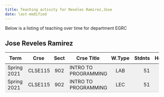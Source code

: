 ```yaml
---
title: Teaching activity for Reveles Ramirez,Jose
date: last-modified
---
```


Below is a listing of teaching over time for department EGRC


## Jose Reveles Ramirez

<style type="text/css">
#T_77569 table {
  width: 100%;
  border-collapse: collapse;
}
#T_77569 th {
  text-align: center;
  padding: 8px;
}
#T_77569 td:nth-child(1) {
  padding-right: 10px;
  text-align: left;
}
#T_77569 td:nth-child(2) {
  padding-right: 5px;
  text-align: left;
}
#T_77569  td:nth-child(4) {
  padding-right: 5px;
  text-align: left;
}
#T_77569 td:nth-child(3) {
  text-align: center;
}
#T_77569  td:nth-child(5) {
  text-align: center;
}
#T_77569 td:nth-child(6) {
  text-align: right;
}
#T_77569  td:nth-child(7) {
  text-align: right;
}
#T_77569_row0_col0, #T_77569_row0_col1, #T_77569_row0_col2, #T_77569_row0_col3, #T_77569_row0_col4, #T_77569_row0_col5, #T_77569_row0_col6 {
  background-color: #f0f0f0;
  border-bottom: none;
}
#T_77569_row1_col0, #T_77569_row1_col1, #T_77569_row1_col2, #T_77569_row1_col3, #T_77569_row1_col4, #T_77569_row1_col5, #T_77569_row1_col6 {
  background-color: #f0f0f0;
  border-bottom: 1px solid #ccc;
}
</style>
<table id="T_77569">
  <thead>
    <tr>
      <th id="T_77569_level0_col0" class="col_heading level0 col0" >Term</th>
      <th id="T_77569_level0_col1" class="col_heading level0 col1" >Crse</th>
      <th id="T_77569_level0_col2" class="col_heading level0 col2" >Sect</th>
      <th id="T_77569_level0_col3" class="col_heading level0 col3" >Crse Title</th>
      <th id="T_77569_level0_col4" class="col_heading level0 col4" >W.Type</th>
      <th id="T_77569_level0_col5" class="col_heading level0 col5" >Stdnts</th>
      <th id="T_77569_level0_col6" class="col_heading level0 col6" >Hours</th>
    </tr>
  </thead>
  <tbody>
    <tr>
      <td id="T_77569_row0_col0" class="data row0 col0" >Spring 2021</td>
      <td id="T_77569_row0_col1" class="data row0 col1" >CLSE115</td>
      <td id="T_77569_row0_col2" class="data row0 col2" >902</td>
      <td id="T_77569_row0_col3" class="data row0 col3" >INTRO TO PROGRAMMING</td>
      <td id="T_77569_row0_col4" class="data row0 col4" >LAB</td>
      <td id="T_77569_row0_col5" class="data row0 col5" >51</td>
      <td id="T_77569_row0_col6" class="data row0 col6" >102</td>
    </tr>
    <tr>
      <td id="T_77569_row1_col0" class="data row1 col0" >Spring 2021</td>
      <td id="T_77569_row1_col1" class="data row1 col1" >CLSE115</td>
      <td id="T_77569_row1_col2" class="data row1 col2" >902</td>
      <td id="T_77569_row1_col3" class="data row1 col3" >INTRO TO PROGRAMMING</td>
      <td id="T_77569_row1_col4" class="data row1 col4" >LEC</td>
      <td id="T_77569_row1_col5" class="data row1 col5" >51</td>
      <td id="T_77569_row1_col6" class="data row1 col6" >102</td>
    </tr>
  </tbody>
</table>


